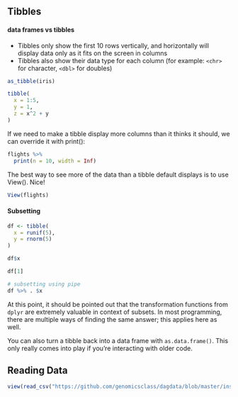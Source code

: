 ## Tibbles

#### data frames vs tibbles

-   Tibbles only show the first 10 rows vertically, and horizontally will display data only as it fits on the screen in columns
-   Tibbles also show their data type for each column (for example: `<chr>` for character, `<dbl>` for doubles)

```r
as_tibble(iris)
```

```r
tibble(
  x = 1:5,
  y = 1,
  z = x^2 + y
)
```

If we need to make a tibble display more columns than it thinks it should, we can override it with print():

```r
flights %>%
  print(n = 10, width = Inf)
```

The best way to see more of the data than a tibble default displays is to use View(). Nice!

```r
View(flights)
```

#### Subsetting

```r
df <- tibble(
  x = runif(5),
  y = rnorm(5)
)

df$x
```

```r
df[1]
```

```r
# subsetting using pipe
df %>% . $x
```

At this point, it should be pointed out that the transformation functions from `dplyr` are extremely valuable in context of subsets. In most programming, there are multiple ways of finding the same answer; this applies here as well.

You can also turn a tibble back into a data frame with `as.data.frame()`. This only really comes into play if you're interacting with older code.

## Reading Data

```r
view(read_csv("https://github.com/genomicsclass/dagdata/blob/master/inst/extdata/femaleMiceWeights.csv"))
```
